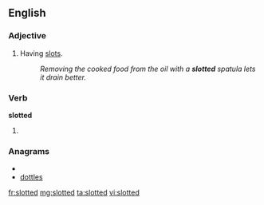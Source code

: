 ==English==

===Adjective===
{{en-adj|-}}

#Having [[slot]]s.
#:''Removing the cooked food from the oil with a '''slotted''' spatula lets it drain better.''

===Verb===
'''slotted'''

# {{past of|[[slot]]}}

===Anagrams===
* {{alphagram|delostt}}
* [[dottles#English|dottles]]

[[fr:slotted]]
[[mg:slotted]]
[[ta:slotted]]
[[vi:slotted]]